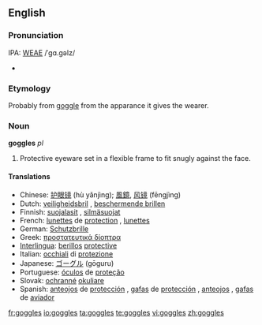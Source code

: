 ==English==

===Pronunciation===
IPA: [[WEAE]] /ˈgɑ.gəlz/
*{{audio|en-us-goggles.ogg|Audio (US)}}

===Etymology===
Probably from [[goggle]] from the apparance it gives the wearer.

===Noun===
'''goggles''' ''pl''

# Protective eyeware set in a flexible frame to fit snugly against the face.

====Translations====
*Chinese: [[护眼镜]] (hù yǎnjìng); [[風鏡]], [[风镜]] (fēngjìng)
*Dutch: [[veiligheidsbril]] {{m}}, [[beschermende brillen]] {{m|p}}
*Finnish: [[suojalasit]] {{p}}, [[silmäsuojat]] {{p}}
*French: [[lunettes]] de [[protection]] {{f|p}}, [[lunettes]] {{f|p}}
*German: [[Schutzbrille]] {{f}}
*Greek: [[προστατευτικά δίοπτρα]] {{p}}
*[[Interlingua]]: [[berillos]] [[protective]]
*Italian: [[occhiali]] di [[protezione]] {{m|p}}
*Japanese: [[ゴーグル]] (gōguru)
*Portuguese: [[óculos]] de [[proteção]] {{m|p}}
*Slovak: [[ochranné]] [[okuliare]] {{m|p}}
*Spanish: [[anteojos]] de [[protección]] {{m|p}}, [[gafas]] de [[protección]] {{f|p}}, [[anteojos]] {{m|p}}, [[gafas]] de [[aviador]] {{m|p}}

[[fr:goggles]]
[[io:goggles]]
[[ta:goggles]]
[[te:goggles]]
[[vi:goggles]]
[[zh:goggles]]